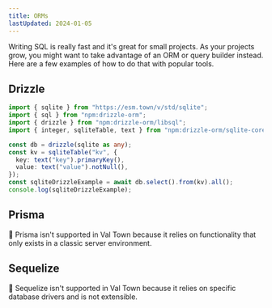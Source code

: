 ```yaml
---
title: ORMs
lastUpdated: 2024-01-05
---
```



Writing SQL is really fast and it's great for small projects. As your projects
grow, you might want to take advantage of an ORM or query builder instead. Here
are a few examples of how to do that with popular tools.

## Drizzle

```ts title="Example" val
import { sqlite } from "https://esm.town/v/std/sqlite";
import { sql } from "npm:drizzle-orm";
import { drizzle } from "npm:drizzle-orm/libsql";
import { integer, sqliteTable, text } from "npm:drizzle-orm/sqlite-core";

const db = drizzle(sqlite as any);
const kv = sqliteTable("kv", {
  key: text("key").primaryKey(),
  value: text("value").notNull(),
});
const sqliteDrizzleExample = await db.select().from(kv).all();
console.log(sqliteDrizzleExample);
```

## Prisma

🚫 Prisma isn't supported in Val Town because it relies on functionality that
only exists in a classic server environment.

## Sequelize

🚫 Sequelize isn't supported in Val Town because it relies on specific database
drivers and is not extensible.
